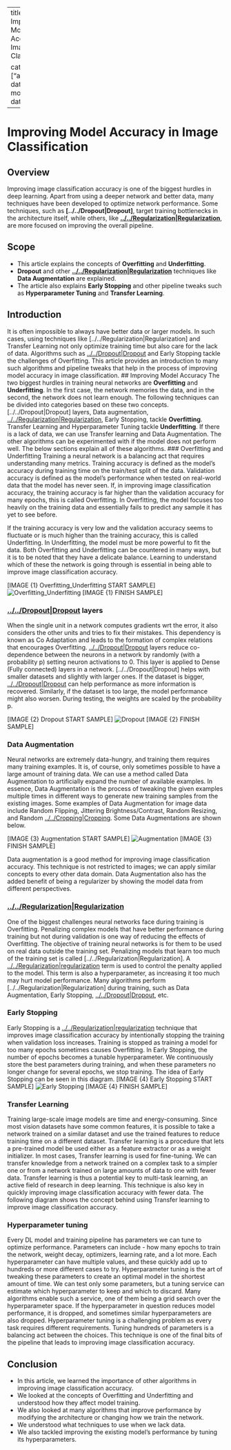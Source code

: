 
---
title: Improving Model Accuracy in Image Classification

categories: ["article"]
date modified: 
date created: 
---
# Improving Model Accuracy in Image Classification

:::section{.abstract}
## Overview
Improving image classification accuracy is one of the biggest hurdles in deep learning. Apart from using a deeper network and better data, many techniques have been developed to optimize network performance. Some techniques, such as **[../../Dropout|Dropout]**, target training bottlenecks in the architecture itself, while others, like **[../../Regularization|Regularization](../../Dropout|Dropout]**, target training bottlenecks in the architecture itself, while others, like **[../../Regularization|Regularization.qmd)**, are more focused on improving the overall pipeline. 
:::
:::section{.scope}
## Scope
- This article explains the concepts of **Overfitting** and **Underfitting**.
- **Dropout** and other **[../../Regularization|Regularization](../../Regularization|Regularization.qmd)** techniques like **Data Augmentation** are explained.
- The article also explains **Early Stopping** and other pipeline tweaks such as **Hyperparameter Tuning** and **Transfer Learning**.

:::
:::section{.main}

## Introduction
It is often impossible to always have better data or larger models. In such cases, using techniques like [../../Regularization|Regularization] and Transfer Learning not only optimize training time but also care for the lack of data. Algorithms such as [../../Dropout|Dropout](../../Regularization|Regularization] and Transfer Learning not only optimize training time but also care for the lack of data. Algorithms such as [../../Dropout|Dropout.qmd) and Early Stopping tackle the challenges of Overfitting. 
This article provides an introduction to many such algorithms and pipeline tweaks that help in the process of improving model accuracy in image classification.
## Improving Model Accuracy
The two biggest hurdles in training neural networks are **Overfitting** and **Underfitting**. In the first case, the network memories the data, and in the second, the network does not learn enough. The following techniques can be divided into categories based on these two concepts.
[../../Dropout|Dropout] layers, Data augmentation, [../../Regularization|Regularization](../../Dropout|Dropout] layers, Data augmentation, [../../Regularization|Regularization.qmd), Early Stopping, tackle **Overfitting**.  Transfer Learning and Hyperparameter Tuning tackle **Underfitting**.
If there is a lack of data, we can use Transfer learning and Data Augmentation. The other algorithms can be experimented with if the model does not perform well.
The below sections explain all of these algorithms.
### Overfitting and Underfitting
Training a neural network is a balancing act that requires understanding many metrics. 
Training accuracy is defined as the model's accuracy during training time on the train/test split of the data. 
Validation accuracy is defined as the model's performance when tested on real-world data that the model has never seen.
If, in improving image classification accuracy, the training accuracy is far higher than the validation accuracy for many epochs, this is called Overfitting. In Overfitting, the model focuses too heavily on the training data and essentially fails to predict any sample it has yet to see before. 

If the training accuracy is very low and the validation accuracy seems to fluctuate or is much higher than the training accuracy, this is called Underfitting. In Underfitting, the model must be more powerful to fit the data. 
Both Overfitting and Underfitting can be countered in many ways, but it is to be noted that they have a delicate balance. Learning to understand which of these the network is going through is essential in being able to improve image classification accuracy.

[IMAGE {1} Overfitting_Underfitting START SAMPLE]
![Overfitting_Underfitting](https://hackmd.io/_uploads/SJisbIE5j.png)
[IMAGE {1} FINISH SAMPLE]


### [../../Dropout|Dropout](../../Dropout|Dropout.qmd) layers

When the single unit in a network computes gradients wrt the error, it also considers the other units and tries to fix their mistakes. This dependency is known as Co Adaptation and leads to the formation of complex relations that encourages Overfitting. [../../Dropout|Dropout](../../Dropout|Dropout.qmd) layers reduce co-dependence between the neurons in a network by randomly (with a probability p) setting neuron activations to 0. This layer is applied to Dense (Fully connected) layers in a network.
[../../Dropout|Dropout] helps with smaller datasets and slightly with larger ones. If the dataset is bigger, [../../Dropout|Dropout](../../Dropout|Dropout] helps with smaller datasets and slightly with larger ones. If the dataset is bigger, [../../Dropout|Dropout.qmd) can help performance as more information is recovered. Similarly, if the dataset is too large, the model performance might also worsen.
During testing, the weights are scaled by the probability p.

[IMAGE {2} Dropout START SAMPLE]
![Dropout](https://hackmd.io/_uploads/BJq2-845i.png)
[IMAGE {2} FINISH SAMPLE]


### Data Augmentation

Neural networks are extremely data-hungry, and training them requires many training examples. It is, of course, only sometimes possible to have a large amount of training data. We can use a method called Data Augmentation to artificially expand the number of available examples. In essence, Data Augmentation is the process of tweaking the given examples multiple times in different ways to generate new training samples from the existing images. Some examples of Data Augmentation for image data include Random Flipping, Jittering Brightness/Contrast, Random Resizing, and Random [../../Cropping|Cropping](../../Cropping|Cropping.qmd).
Some Data Augmentations are shown below.

[IMAGE {3} Augmentation START SAMPLE]
![Augmentation](https://hackmd.io/_uploads/Hk_p-84cs.png)
[IMAGE {3} FINISH SAMPLE]


Data augmentation is a good method for improving image classification accuracy. This technique is not restricted to images; we can apply similar concepts to every other data domain. Data Augmentation also has the added benefit of being a regularizer by showing the model data from different perspectives.

### [../../Regularization|Regularization](../../Regularization|Regularization.qmd)

One of the biggest challenges neural networks face during training is Overfitting. Penalizing complex models that have better performance during training but not during validation is one way of reducing the effects of Overfitting. The objective of training neural networks is for them to be used on real data outside the training set. Penalizing models that learn too much of the training set is called [../../Regularization|Regularization]. A [../../Regularization|regularization](../../Regularization|Regularization]. A [../../Regularization|regularization.qmd) term is used to control the penalty applied to the model. This term is also a hyperparameter, as increasing it too much may hurt model performance. 
Many algorithms perform [../../Regularization|Regularization] during training, such as Data Augmentation, Early Stopping, [../../Dropout|Dropout](../../Regularization|Regularization] during training, such as Data Augmentation, Early Stopping, [../../Dropout|Dropout.qmd), etc.

### Early Stopping

Early Stopping is a [../../Regularization|regularization](../../Regularization|regularization.qmd) technique that improves image classification accuracy by intentionally stopping the training when validation loss increases. Training is stopped as training a model for too many epochs sometimes causes Overfitting. In Early Stopping, the number of epochs becomes a tunable hyperparameter. We continuously store the best parameters during training, and when these parameters no longer change for several epochs, we stop training. 
The idea of Early Stopping can be seen in this diagram.
[IMAGE {4} Early Stopping START SAMPLE]
![Early Stopping](https://hackmd.io/_uploads/Bkr0W849j.png)
[IMAGE {4} FINISH SAMPLE]


### Transfer Learning

Training large-scale image models are time and energy-consuming. Since most vision datasets have some common features, it is possible to take a network trained on a similar dataset and use the trained features to reduce training time on a different dataset. 
Transfer learning is a procedure that lets a pre-trained model be used either as a feature extractor or as a weight initializer. In most cases, Transfer learning is used for fine-tuning. We can transfer knowledge from a network trained on a complex task to a simpler one or from a network trained on large amounts of data to one with fewer data. 
Transfer learning is thus a potential key to multi-task learning, an active field of research in deep learning. This technique is also key in quickly improving image classification accuracy with fewer data.
The following diagram shows the concept behind using Transfer learning to improve image classification accuracy.

### Hyperparameter tuning

Every DL model and training pipeline has parameters we can tune to optimize performance. Parameters can include - how many epochs to train the network, weight decay, optimizers, learning rate, and a lot more. Each hyperparameter can have multiple values, and these quickly add up to hundreds or more different cases to try. 
Hyperparameter tuning is the art of tweaking these parameters to create an optimal model in the shortest amount of time. We can test only some parameters, but a tuning service can estimate which hyperparameter to keep and which to discard. Many algorithms enable such a service, one of them being a grid search over the hyperparameter space. If the hyperparameter in question reduces model performance, it is dropped, and sometimes similar hyperparameters are also dropped. 
Hyperparameter tuning is a challenging problem as every task requires different requirements. Tuning hundreds of parameters is a balancing act between the choices. 
This technique is one of the final bits of the pipeline that leads to improving image classification accuracy. 

:::
:::section{.summary}

# Conclusion
- In this article, we learned the importance of other algorithms in improving image classification accuracy.
- We looked at the concepts of Overfitting and Underfitting and understood how they affect model training.
- We also looked at many algorithms that improve performance by modifying the architecture or changing how we train the network.
- We understood what techniques to use when we lack data.
- We also tackled improving the existing model's performance by tuning its hyperparameters.
:::



